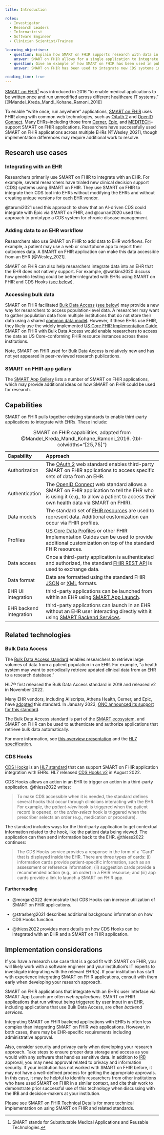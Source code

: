 ```yaml
---
title: Introduction

roles:
  - Investigator
  - Research Leaders
  - Informaticist
  - Software Engineer
  - Clinician Scientist/Trainee

learning_objectives:
  - question: Explain how SMART on FHIR supports research with data in EHRs.
    answer: SMART on FHIR allows for a single application to integrate with multiple institutions' EHRs with minimal institution-specific customization. Without SMART on FHIR, substantial institution-specific development work would be needed.
  - question: Give an example of how SMART on FHIR has been used in published research.
    answer: SMART on FHIR has been used to integrate new CDS systems into EHRs and integrate additional data sources like patient-reported outcomes into EHRs.

reading_time: true
---
```


[SMART on FHIR](https://smarthealthit.org)[^1] was introduced in 2016 "to enable medical applications to be written once and run unmodified across different healthcare IT systems." [@Mandel_Kreda_Mandl_Kohane_Ramoni_2016]

[^1]: SMART stands for Substitutable Medical Applications and Reusable Technologies.

To enable "write once, run anywhere" applications, [SMART on FHIR](http://docs.smarthealthit.org) uses FHIR along with common web technologies, such as [OAuth 2](https://oauth.net/2/) and [OpenID Connect](https://openid.net/connect/). Many EHRs--including those from [Cerner](https://fhir.cerner.com), [Epic](https://fhir.epic.com), and [MEDITECH](https://ehr.meditech.com/ehr-solutions/greenfield-workspace)--support SMART on FHIR applications. Researchers have successfully used SMART on FHIR applications across multiple EHRs [@Wesley_2021], though implementation differences may require additional work to resolve.

## Research use cases

### Integrating with an EHR

Researchers primarily use SMART on FHIR to integrate with an EHR. For example, several researchers have trialed new clinical decision support (CDS) systems using SMART on FHIR. They use SMART on FHIR to integrate their CDS tool into EHRs without modifying the EHRs and without creating unique versions for each EHR vendor.

@tarumi2021 used this approach to show that an AI-driven CDS could integrate with Epic via SMART on FHIR, and @curran2020 used this approach to prototype a CDS system for chronic disease management.

### Adding data to an EHR workflow

Researchers also use SMART on FHIR to add data to EHR workflows. For example, a patient may use a web or smartphone app to report their outcomes data. A SMART on FHIR application can make this data accessible from an EHR [@Wesley_2021].

SMART on FHIR can also help researchers integrate data into an EHR that the EHR does not natively support. For example, @watkins2020 discuss how genetic testing could be better-integrated with EHRs using SMART on FHIR and CDS Hooks ([see below](#cds-hooks)).

### Accessing bulk data

SMART on FHIR facilitated [Bulk Data Access](http://hl7.org/fhir/uv/bulkdata/) ([see below](#bulk-data-access)) may provide a new way for researchers to access population-level data. A researcher may want to gather population data from multiple institutions that do not store their data using a shared [common data model](cdms.qmd). However, if these EHRs use FHIR, they likely use the widely implemented [US Core FHIR Implementation Guide](https://www.hl7.org/fhir/us/core/). SMART on FHIR with Bulk Data Access would enable researchers to access the data as US Core-conforming FHIR resource instances across these institutions.

Note, SMART on FHIR used for Bulk Data Access is relatively new and has not yet appeared in peer-reviewed research publications.

### SMART on FHIR app gallary

The [SMART App Gallery](https://apps.smarthealthit.org/apps) lists a number of SMART on FHIR applications, which may provide additional ideas on how SMART on FHIR could be used for research.

## Capabilities

SMART on FHIR pulls together existing standards to enable third-party applications to integrate with EHRs. These include:

| Capability | Approach |
|:----------------|:------------------------------------------------------|
| Authorization | The [OAuth 2](https://oauth.net/2/) web standard enables third-party SMART on FHIR applications to access specific sets of data from an EHR. |
| Authentication | The [OpenID Connect](https://openid.net/connect/) web standard allows a SMART on FHIR application to tell the EHR who is using it (e.g., to allow a patient to access their own health data via SMART on FHIR). |
| Data models | The standard set of [FHIR resources](https://www.hl7.org/fhir/resourcelist.html) are used to represent data. Additional customization can occur via FHIR profiles. |
| Profiles | [US Core Data Profiles](https://www.hl7.org/fhir/us/core/) or other FHIR Implementation Guides can be used to provide additional customization on top of the standard FHIR resources. |
| Data access | Once a third-party application is authenticated and authorized, the standard [FHIR REST API](https://www.hl7.org/fhir/http.html) is used to exchange data. |
| Data format | Data are formatted using the standard FHIR [JSON](https://www.hl7.org/fhir/json.html) or [XML](https://www.hl7.org/fhir/xml.html) formats. |
| EHR UI integration | third-party applications can be launched from within an EHR using [SMART App Launch](http://hl7.org/fhir/smart-app-launch/index.html). |
| EHR backend integration | third-party applications can launch in an EHR without an EHR user interacting directly with it using [SMART Backend Services](https://hl7.org/fhir/uv/bulkdata/authorization/index.html). |

: SMART on FHIR capabilities, adapted from @Mandel_Kreda_Mandl_Kohane_Ramoni_2016. {tbl-colwidths="\[25,75\]"}

## Related technologies

### Bulk Data Access {#bulk-data-access}

The [Bulk Data Access standard](http://hl7.org/fhir/uv/bulkdata/) enables researchers to retrieve large volumes of data from a patient population in an EHR. For example, "a health system may want to periodically retrieve updated clinical data from an EHR to a research database."

HL7® first released the Bulk Data Access standard in 2019 and released v2 in November 2022.

Many EHR vendors, including Allscripts, Athena Health, Cerner, and Epic, have [adopted](https://docs.google.com/presentation/d/14ZHmam9hwz6-SsCG1YqUIQnJ56bvSqEatebltgEVR6c/edit#slide=id.g8c17644f87_23_1146) this standard. In January 2023, [ONC announced its support for this standard](https://www.healthit.gov/buzz-blog/health-it/onc-supports-adoption-and-implementation-of-bulk-data-apis).

The Bulk Data Access standard is part of the [SMART ecosystem](https://smarthealthit.org/), and SMART on FHIR can be used to authenticate and authorize applications that retrieve bulk data automatically.

::: {.callout-tip appearance="simple"}
For more information, see [this overview presentation](https://docs.google.com/presentation/d/14ZHmam9hwz6-SsCG1YqUIQnJ56bvSqEatebltgEVR6c/edit?usp=sharing) and the [HL7 specification](http://hl7.org/fhir/uv/bulkdata/).
:::

### CDS Hooks {#cds-hooks}

[CDS Hooks](https://cds-hooks.org) is an [HL7 standard](https://cds-hooks.hl7.org/) that can support SMART on FHIR application integration with EHRs. HL7 released [CDS Hooks v2](https://cds-hooks.hl7.org/2.0/) in August 2022.

CDS Hooks allows an action in an EHR to trigger an action in a third-party application. @thiess2022 writes:

> To make CDS accessible when it is needed, the standard defines several hooks that occur through clinicians interacting with the EHR. For example, the *patient-view* hook is triggered when the patient record is opened, or the *order-select* hook is triggered when the prescriber selects an order (e.g., medication or procedure).

The standard includes ways for the third-party application to get contextual information related to the hook, like the patient data being viewed. The application can then send information back to the EHR. @thiess2022 continues:

> The CDS Hooks service provides a response in the form of a "Card" that is displayed inside the EHR. There are three types of cards: (i) information cards provide patient-specific information, such as an assessment or reference information; (ii) suggestion cards provide a recommended action (e.g., an order) in a FHIR resource; and (iii) app cards provide a link to launch a SMART on FHIR app.

#### Further reading

-   @morgan2022 demonstrate that CDS Hooks can increase utilization of SMART on FHIR applications.

-   @strasberg2021 describes additional background information on how CDS Hooks function.

-   @thiess2022 provides more details on how CDS Hooks can be integrated with an EHR and a SMART on FHIR application.

## Implementation considerations

If you have a research use case that is a good fit with SMART on FHIR, you will likely work with a software engineer and your institution's IT experts to investigate integrating with the relevant EHR(s). If your institution has staff with experience integrating SMART on FHIR applications, consult with them early when developing your research approach.

SMART on FHIR applications that integrate with an EHR's user interface via SMART App Launch are often *web applications*. SMART on FHIR applications that run without being triggered by user input in an EHR, including applications that use Bulk Data Access, are often *backend services*.

Integrating SMART on FHIR backend applications with EHRs is often less complex than integrating SMART on FHIR web applications. However, in both cases, there may be EHR-specific requirements including administrative approval.

Also, consider security and privacy early when developing your research approach. Take steps to ensure proper data storage and access as you would with any software that handles sensitive data. In addition to [IRB](https://www.ncbi.nlm.nih.gov/pmc/articles/PMC4631034/) approval, you may need approval related to privacy and information security. If your institution has not worked with SMART on FHIR before, it may not have a well-defined process for getting the appropriate approvals. In this case, it may be helpful to identify researchers from other institutions who have used SMART on FHIR in a similar context, and cite their work to demonstrate prior successful use of this technology when discussing with the IRB and decision-makers at your institution.

Please see [SMART on FHIR Technical Details](smart-on-fhir-tech.qmd) for more technical implementation on using SMART on FHIR and related standards.